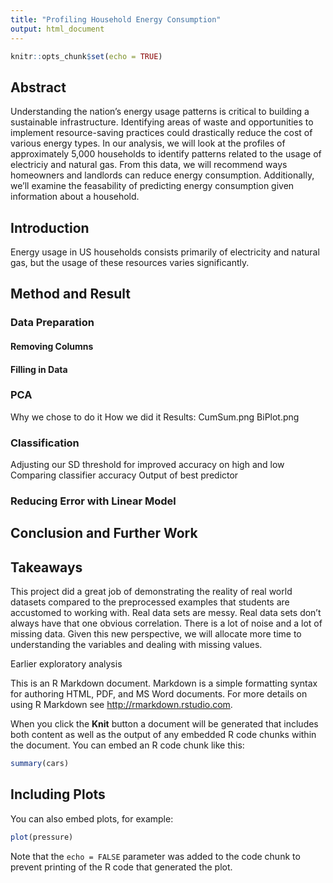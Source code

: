 ```yaml
---
title: "Profiling Household Energy Consumption"
output: html_document
---
```


```r
knitr::opts_chunk$set(echo = TRUE)
```

## Abstract
Understanding the nation's energy usage patterns is critical to building a sustainable infrastructure. Identifying areas of waste and opportunities to implement resource-saving practices could drastically reduce the cost of various energy types. In our analysis, we will look at the profiles of approximately 5,000 households to identify patterns related to the usage of electriciy and natural gas. From this data, we will recommend ways homeowners and landlords can reduce energy consumption. Additionally, we'll examine the feasability of predicting energy consumption given information about a household.

## Introduction
Energy usage in US households consists primarily of electricity and natural gas, but the usage of these resources varies significantly.

## Method and Result

### Data Preparation
#### Removing Columns
#### Filling in Data


### PCA
Why we chose to do it
How we did it
Results: CumSum.png
BiPlot.png

### Classification
Adjusting our SD threshold for improved accuracy on high and low
Comparing classifier accuracy
Output of best predictor

### Reducing Error with Linear Model


## Conclusion and Further Work


## Takeaways
This project did a great job of demonstrating the reality of real world datasets compared to the preprocessed examples that students are accustomed to working with. Real data sets are messy. Real data sets don't always have that one obvious correlation. There is a lot of noise and a lot of missing data. Given this new perspective, we will allocate more time to understanding the variables and dealing with missing values.

Earlier exploratory analysis





This is an R Markdown document. Markdown is a simple formatting syntax for authoring HTML, PDF, and MS Word documents. For more details on using R Markdown see <http://rmarkdown.rstudio.com>.

When you click the **Knit** button a document will be generated that includes both content as well as the output of any embedded R code chunks within the document. You can embed an R code chunk like this:

```r
summary(cars)
```

## Including Plots

You can also embed plots, for example:

```r
plot(pressure)
```

Note that the `echo = FALSE` parameter was added to the code chunk to prevent printing of the R code that generated the plot.

